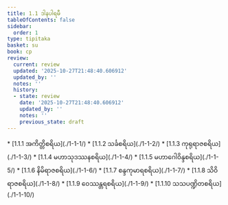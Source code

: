 ```yaml
---
title: 1.1 ဒါနပါရမီ
tableOfContents: false
sidebar:
  order: 1
type: tipitaka
basket: su
book: cp
review:
  current: review
  updated: '2025-10-27T21:48:40.606912'
  updated_by: ''
  notes: ''
  history:
  - state: review
    date: '2025-10-27T21:48:40.606912'
    updated_by: ''
    notes: ''
    previous_state: draft
---
```



<ReviewStatus review={frontmatter.review} showDetails={true} />

<HypothesisAnnotation frontmatter={frontmatter} />

<DynamicBreadcrumb />



<TableOfContents book="cp" section="1.1">
* [1.1.1 အကိတ္တိစရိယ](./1-1-1/)
* [1.1.2 သင်္ခစရိယ](./1-1-2/)
* [1.1.3 ကုရုရာဇစရိယ](./1-1-3/)
* [1.1.4 မဟာသုဒဿနစရိယ](./1-1-4/)
* [1.1.5 မဟာဂေါဝိန္ဒစရိယ](./1-1-5/)
* [1.1.6 နိမိရာဇစရိယ](./1-1-6/)
* [1.1.7 စန္ဒကုမာရစရိယ](./1-1-7/)
* [1.1.8 သိဝိရာဇစရိယ](./1-1-8/)
* [1.1.9 ဝေဿန္တရစရိယ](./1-1-9/)
* [1.1.10 သသပဏ္ဍိတစရိယ](./1-1-10/)
</TableOfContents>